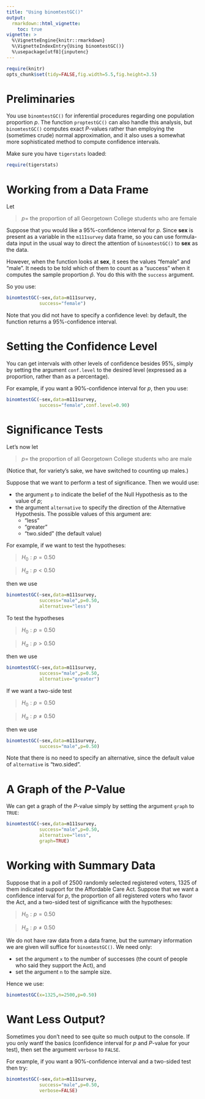 ```yaml
---
title: "Using binomtestGC()"
output:
  rmarkdown::html_vignette:
    toc: true
vignette: >
  %\VignetteEngine{knitr::rmarkdown}
  %\VignetteIndexEntry{Using binomtestGC()}
  %\usepackage[utf8]{inputenc}
---
```


```r
require(knitr)
opts_chunk$set(tidy=FALSE,fig.width=5.5,fig.height=3.5)
```

# Preliminaries

You use `binomtestGC()` for inferential procedures regarding one population proportion $p$.  The function `proptestGC()` can also handle this analysis, but `binomtestGC()` computes exact $P$-values rather than employing the (sometimes crude) normal approximation, and it also uses a somewhat more sophisticated method to compute confidence intervals.

Make sure you have `tigerstats` loaded:

```r
require(tigerstats)
```


# Working from a Data Frame

Let

  >$p =$ the proportion of all Georgetown College students who are female
  
Suppose that you would like a 95%-confidence interval for $p$.  Since **sex** is present as a variable in the `m111survey` data frame, so you can use formula-data input in the usual way to direct the attention of `binomtestGC()` to **sex** as the data.

However, when the function looks at **sex**, it sees the values "female" and "male".  It needs to be told which of them to count as a "success" when it computes the sample proportion $\hat{p}$.  You do this with the `success` argument.

So you use:

```r
binomtestGC(~sex,data=m111survey,
            success="female")
```

Note that you did not have to specify a confidence level:  by default, the function returns a 95%-confidence interval.

# Setting the Confidence Level

You can get intervals with other levels of confidence besides 95%, simply by setting the argument `conf.level` to the desired level (expressed as a proportion, rather than as a percentage).

For example, if you want a 90%-confidence interval for $p$, then you use:

```r
binomtestGC(~sex,data=m111survey,
            success="female",conf.level=0.90)
```

# Significance Tests

Let's now let

  >$p =$ the proportion of all Georgetown College students who are male

(Notice that, for variety's sake, we have switched to counting up males.)

Suppose that we want to perform a test of significance.  Then we would use:

* the argument `p` to indicate the belief of the Null Hypothesis as to the value of $p$;
* the argument `alternative` to specify the direction of the Alternative Hypothesis.  The possible values of this argument are:
    * "less"
    * "greater"
    * "two.sided" (the default value)
    
For example, if we want to test the hypotheses:

  >$H_0 : p = 0.50$
  
  >$H_a : p < 0.50$
  
then we use

```r
binomtestGC(~sex,data=m111survey,
            success="male",p=0.50,
            alternative="less")
```

To test the hypotheses

  >$H_0 : p = 0.50$
  
  >$H_a : p > 0.50$
  
then we use

```r
binomtestGC(~sex,data=m111survey,
            success="male",p=0.50,
            alternative="greater")
```

If we want a two-side test

  >$H_0 : p = 0.50$
  
  >$H_a : p \neq 0.50$


then we use

```r
binomtestGC(~sex,data=m111survey,
            success="male",p=0.50)
```
  
Note that there is no need to specify an alternative, since the default value of `alternative` is "two.sided".

# A Graph of the $P$-Value

We can get a graph of the $P$-value simply by setting the argument `graph` to `TRUE`:

```r
binomtestGC(~sex,data=m111survey,
            success="male",p=0.50,
            alternative="less",
            graph=TRUE)
```



# Working with Summary Data

Suppose that in a poll of 2500 randomly selected registered voters, 1325 of them indicated support for the Affordable Care Act.  Suppose that we want a confidence interval for $p$, the proportion of all registered voters who favor the Act, and a two-sided test of significance with the hypotheses:

  >$H_0 : p = 0.50$
  
  >$H_a : p \neq 0.50$
  
We do not have raw data from a data frame, but the summary information we are given will suffice for `binomtestGC()`.  We need only:

* set the argument `x` to the number of successes (the count of people who said they support the Act), and
* set the argument `n` to the sample size.

Hence we use:

```r
binomtestGC(x=1325,n=2500,p=0.50)
```

# Want Less Output?

Sometimes you don't need to see quite so much output to the console. If you only wantf the basics (confidence interval for $p$ and $P$-value for your test), then set the argument `verbose` to `FALSE`.

For example, if you want a 90%-confidence interval and a two-sided test then try:

```r
binomtestGC(~sex,data=m111survey,
            success="male",p=0.50,
            verbose=FALSE)
```

